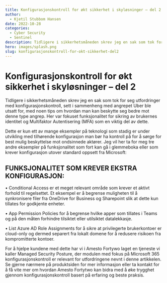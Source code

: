 ```yaml
---
title: Konfigurasjonskontroll for økt sikkerhet i skyløsninger – del 2
author:
  - Kjetil Stubbom Hansen
date: 2022-10-28
categories:
  - Cyber Security
  - Sentinel
description: Tidligere i sikkerhetsmåneden skrev jeg en sak som tok for seg utfordringer med konfigurasjonskontroll, sett i sammenheng med angrepet Uber ble utsatt for, med noen tips om hvordan man kan beskytte seg bedre mot denne type angrep.
hero: images/splash.png
slug: konfigurasjonskontroll-for-okt-sikkerhet-del2
---
```


# Konfigurasjonskontroll for økt sikkerhet i skyløsninger – del 2

Tidligere i sikkerhetsmåneden skrev jeg en sak som tok for seg utfordringer med konfigurasjonskontroll, sett i sammenheng med angrepet Uber ble utsatt for, med noen tips om hvordan man kan beskytte seg bedre mot denne type angrep. Her var fokuset funksjonalitet for sikring av brukernes identitet og Multifaktor Autentisering (MFA) som en viktig del av dette.

Dette er kun ett av mange eksempler på teknologi som stadig er under utvikling med tilhørende konfigurasjon man bør ha kontroll på for å sørge for best mulig beskyttelse mot ondsinnede aktører. Jeg vil her ta for meg tre andre eksempler på funksjonalitet som fort kan gå i glemmeboka eller som krever konfigurasjon utover standard oppsett fra Microsoft:

## FUNKSJONALITET SOM KREVER EKSTRA KONFIGURASJON:
• Conditional Access er et meget relevant område som krever et aktivt forhold til regelsettet. Et eksempel er å begrense muligheten til å synkronisere filer fra OneDrive for Business og Sharepoint slik at dette kun tillates for godkjente enheter. 

• App Permission Policies for å begrense hvilke apper som tillates i Teams og på den måten forhindre tilsiktet eller utilsiktet datalekkasje. 

• List Azure AD Role Assignments for å sikre at privilegerte brukerkontoer er cloud-only og dermed separert fra lokalt domene for å redusere risikoen fra kompromitterte kontoer.

For å hjelpe kundene med dette har vi i Amesto Fortywo laget en tjeneste vi kaller Managed Security Posture, der modulen med fokus på Microsoft 365 konfigurasjonskontroll er relevant for utfordringene nevnt i denne artikkelen. Se gjerne nærmere på produktsiden for mer informasjon eller ta kontakt for å få vite mer om hvordan Amesto Fortytwo kan bidra med å øke trygghet gjennom konfigurasjonskontroll basert på erfaring og beste praksis.
